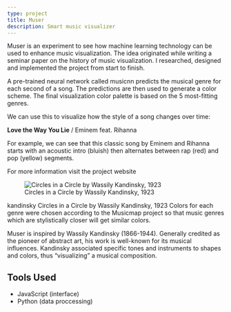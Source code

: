 ```yaml
---
type: project
title: Muser
description: Smart music visualizer
---
```


Muser is an experiment to see how machine learning technology can be used to
enhance music visualization. The idea originated while writing a seminar paper
on the history of music visualization. I researched, designed and implemented
the project from start to finish.

A pre-trained neural network called musicnn predicts the musical genre for each
second of a song. The predictions are then used to generate a color scheme. The
final visualization color palette is based on the 5 most-fitting genres.

We can use this to visualize how the style of a song changes over time:

<span className="muserTimeline" />
<strong>Love the Way You Lie</strong> / Eminem feat. Rihanna

For example, we can see that this classic song by Eminem and Rihanna starts with
an acoustic intro (bluish) then alternates between rap (red) and pop (yellow)
segments.

For more information visit the project website

<figure>
  <img
    src="/site/projects/muser/kandinsky.jpg"
    alt="Circles in a Circle by Wassily Kandinsky, 1923"
  />
  <figcaption>Circles in a Circle by Wassily Kandinsky, 1923</figcaption>
</figure>

kandinsky Circles in a Circle by Wassily Kandinsky, 1923 Colors for each genre
were chosen according to the Musicmap project so that music genres which are
stylistically closer will get similar colors.

Muser is inspired by Wassily Kandinsky (1866-1944). Generally credited as the
pioneer of abstract art, his work is well-known for its musical influences.
Kandinsky associated specific tones and instruments to shapes and colors, thus
“visualizing” a musical composition.

## Tools Used

- JavaScript (interface)
- Python (data proccessing)
